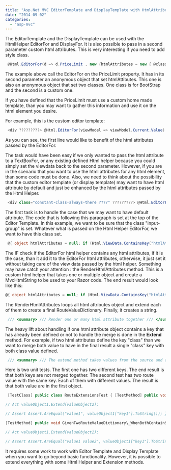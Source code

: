 ```yaml
---
title: "Asp.Net MVC EditorTemplate and DisplayTemplate with HtmlAttributes On Custom Template"
date: "2014-09-02"
categories: 
  - "asp-mvc"
---
```


The EditorTemplate and the DisplayTemplate can be used with the HtmlHelper EditorFor and DisplayFor. It is also possible to pass in a second parameter custom html attributes. This is very interesting if you need to add style class.


```csharp
 @Html.EditorFor(d => d.PriceLimit , new {htmlAttributes = new { @class = "col-md-8 order-price-money-limit" }}) 
```

The example above call the EditorFor on the PriceLimit property. It has in its second parameter an anonymous object that set htmlAttibutes. This one is also an anonymous object that set two classes. One class is for BootStrap and the second is a custom one.

If you have defined that the PriceLimit must use a custom home made template, than you may want to gather this information and use it on the html element you desire.

For example, this is the custom editor template:


```csharp
 <div ?????????> @Html.EditorFor(viewModel => viewModel.Current.Value) @Html.HiddenFor(viewModel => viewModel.Current.Currency.Id) </div> 
```

As you can see, the first line would like to benefit of the html attributes passed by the EditorFor.

The task would have been easy if we only wanted to pass the html attribute to a TextBoxFor, or any existing defined Html helper because you could simply set the viewdata back to the second parameter. However, if you are in the scenario that you want to use the html attributes for any html element, than some code must be done. Also, we need to think about the possibility that the custom editor template (or display template) may want to have html attribute by default and just be enhanced by the html attributes passed by the Html Helper.


```csharp
 <div class="constant-class-always-there ????" ?????????> @Html.EditorFor(viewModel => viewModel.Current.Value) @Html.HiddenFor(viewModel => viewModel.Current.Currency.Id) </div> 
```

The first task is to handle the case that we may want to have default attribute. The code that is following this paragraph is set at the top of the Editor Template. In this example, we want to be sure that the class "input-group" is set. Whatever what is passed on the Html Helper EditorFor, we want to have this class set.


```csharp
 @{ object htmlAttributes = null; if (Html.ViewData.ContainsKey("htmlAttributes")) { htmlAttributes = Html.Custom().RenderHtmlAttributes(ViewData["htmlAttributes"], new { @class = "input-group" }); } else { htmlAttributes = Html.Custom().RenderHtmlAttributes(new{@class="input-group"}); } } 
```

The IF check if the EditorFor html helper contains any html attributes, if it is the case, than it add it to the EditorFor html attributes, otherwise, it just set it without taking care of the view data passed by the html helper. Something may have catch your attention : the RenderHtmlAttributes method. This is a custom html helper that takes one or multiple object and create a MvcHtmlString to be used to your Razor code. The end result would look like this:

```csharp
@{ object htmlAttributes = null; if (Html.ViewData.ContainsKey("htmlAttributes")) { htmlAttributes = Html.Custom().RenderHtmlAttributes(ViewData["htmlAttributes"], new { @class = "input-group" }); } else { htmlAttributes = Html.Custom().RenderHtmlAttributes(new{@class="input-group"}); } } <div @htmlAttributes> @Html.EditorFor(viewModel => viewModel.Current.Value) @Html.HiddenFor(viewModel => viewModel.Current.Currency.Id) </div> 
```

The RenderHtmlAttributes loops all html attributes object and extend each of them to create a final RouteValueDictionary. Finally, it creates a string.


```csharp
 /// <summary> /// Render one or many html attribute together /// </summary> /// <param name="htmlAttributes"></param> /// <returns></returns> public MvcHtmlString RenderHtmlAttributes(params object[] htmlAttributes) { var finalRouteValue = new RouteValueDictionary(); foreach (var htmlAttribute in htmlAttributes) { var routeValue = new RouteValueDictionary(htmlAttribute); finalRouteValue = finalRouteValue.Extend(routeValue); } var htmlAttributesString = String.Join(" ", finalRouteValue.Keys.Select(key => String.Format("{0}=\\"{1}\\"", key, this.htmlHelper.Encode(finalRouteValue[key])))); return MvcHtmlString.Create(htmlAttributesString); } 
```

The heavy lift about handling if one html attribute object contains a key that has already been defined or not to handle the merge is done in the **Extend** method. For example, if two html attributes define the key "class" than we want to merge both value to have in the final result a single "class" key with both class value defined.


```csharp
 /// <summary> /// The extend method takes values from the source and add them into the destination. You do not need to use the return value /// because the destination object will already have the element of the source. /// </summary> /// <param name="destination"></param> /// <param name="source"></param> /// <returns></returns> public static RouteValueDictionary Extend(this RouteValueDictionary destination, IEnumerable<KeyValuePair<string, object>> source) { foreach (var srcElement in source.ToList()) { if (destination.ContainsKey(srcElement.Key)) { destination[srcElement.Key] += " " + srcElement.Value; } else { destination[srcElement.Key] = srcElement.Value; } } return destination; } 
```

Here is two unit tests. The first one has two different keys. The end result is that both keys are not merged together. The second test has two route value with the same key. Each of them with different values. The result is that both value are in the first object.


```csharp
 [TestClass] public class RouteExtensionsTest { [TestMethod] public void GivenTwoRouteValueDictionary\_WhenBothDoesNotContainSameKey\_ThenValueAreNotMerged() { // Arrange var valueObject1 = new RouteValueDictionary { { "key1", "value1" } }; var valueObject2 = new RouteValueDictionary { { "key2", "value2" } };

// Act valueObject1.Extend(valueObject2);

// Assert Assert.AreEqual("value1", valueObject1["key1"].ToString()); }

[TestMethod] public void GivenTwoRouteValueDictionary\_WhenBothContainSameKey\_ThenValueAreMerged() { // Arrange var valueObject1 = new RouteValueDictionary {{"key1", "value1"}}; var valueObject2 = new RouteValueDictionary {{"key1", "value2"}};

// Act valueObject1.Extend(valueObject2);

// Assert Assert.AreEqual("value1 value2", valueObject1["key1"].ToString()); } } 
```

It requires some work to work with Editor Template and Display Template when you want to go beyond basic functionality. However, it is possible to extend everything with some Html Helper and Extension methods.

